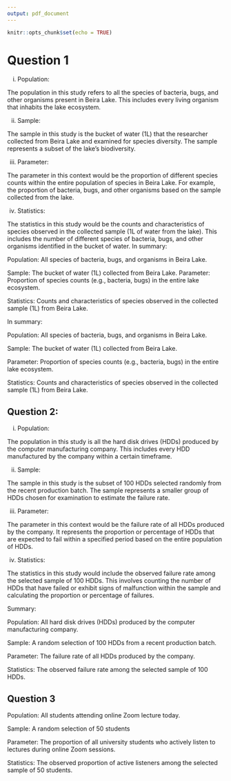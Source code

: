 ```yaml
---
output: pdf_document
---
```


```r
knitr::opts_chunk$set(echo = TRUE)
```

# Question 1

i. Population:

The population in this study refers to all the species of bacteria, bugs, and other organisms present in Beira Lake. This includes every living organism that inhabits the lake ecosystem.


ii. Sample:

The sample in this study is the bucket of water (1L) that the researcher collected from Beira Lake and examined for species diversity. The sample represents a subset of the lake's biodiversity.


iii. Parameter:

The parameter in this context would be the proportion of different species counts within the entire population of species in Beira Lake. For example, the proportion of bacteria, bugs, and other organisms based on the sample collected from the lake.

iv. Statistics:

The statistics in this study would be the counts and characteristics of species observed in the collected sample (1L of water from the lake). This includes the number of different species of bacteria, bugs, and other organisms identified in the bucket of water.
In summary:

Population: All species of bacteria, bugs, and organisms in Beira Lake.

Sample: The bucket of water (1L) collected from Beira Lake.
Parameter: Proportion of species counts (e.g., bacteria, bugs) in the entire lake ecosystem.

Statistics: Counts and characteristics of species observed in the collected sample (1L) from Beira Lake.


In summary:

Population: All species of bacteria, bugs, and organisms in Beira Lake.

Sample: The bucket of water (1L) collected from Beira Lake.

Parameter: Proportion of species counts (e.g., bacteria, bugs) in the entire lake ecosystem.

Statistics: Counts and characteristics of species observed in the collected sample (1L) from Beira Lake.

## Question 2:

i. Population:

The population in this study is all the hard disk drives (HDDs) produced by the computer manufacturing company. This includes every HDD manufactured by the company within a certain timeframe.

ii. Sample:

The sample in this study is the subset of 100 HDDs selected randomly from the recent production batch. The sample represents a smaller group of HDDs chosen for examination to estimate the failure rate.

iii. Parameter:

The parameter in this context would be the failure rate of all HDDs produced by the company. It represents the proportion or percentage of HDDs that are expected to fail within a specified period based on the entire population of HDDs.

iv. Statistics:

The statistics in this study would include the observed failure rate among the selected sample of 100 HDDs. This involves counting the number of HDDs that have failed or exhibit signs of malfunction within the sample and calculating the proportion or percentage of failures.

Summary:

Population: All hard disk drives (HDDs) produced by the computer manufacturing company.

Sample: A random selection of 100 HDDs from a recent production batch.

Parameter: The failure rate of all HDDs produced by the company.

Statistics: The observed failure rate among the selected sample of 100 HDDs.

## Question 3

Population: All students attending online Zoom lecture today.


Sample: A random selection of 50 students 

Parameter: The proportion of all university students who actively listen to lectures during online Zoom sessions.

Statistics: The observed proportion of active listeners among the selected sample of 50 students.
